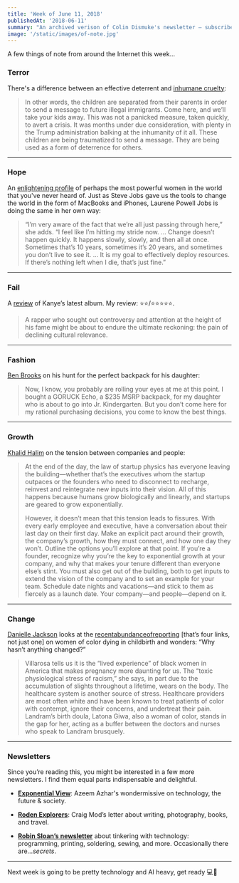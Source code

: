 ```yaml
---
title: 'Week of June 11, 2018'
publishedAt: '2018-06-11'
summary: "An archived verison of Colin Dismuke's newsletter – subscribe to get it in your inbox."
image: '/static/images/of-note.jpg'
---
```


A few things of note from around the Internet this week…

### Terror

There's a difference between an effective deterrent and [inhumane
cruelty](http://nymag.com/daily/intelligencer/2018/06/traumatizing-children-is-the-new-weapon-in-trump-arsenal.html):

> In other words, the children are separated from their parents in order
> to send a message to future illegal immigrants. Come here, and we’ll
> take your kids away. This was not a panicked measure, taken quickly,
> to avert a crisis. It was months under due consideration, with plenty
> in the Trump administration balking at the inhumanity of it all. These
> children are being traumatized to send a message. They are being used
> as a form of deterrence for others.

---

### Hope

An [enlightening
profile](https://www.washingtonpost.com/news/style/wp/2018/06/11/feature/the-quest-of-laurene-powell-jobs/?noredirect=on&utm_term=.387e886df2e6)
of perhaps the most powerful women in the world that you've never heard
of. Just as Steve Jobs gave us the tools to change the world in the form
of MacBooks and iPhones, Laurene Powell Jobs is doing the same in her
own way:

> “I’m very aware of the fact that we’re all just passing through here,”
> she adds. “I feel like I’m hitting my stride now. … Change doesn’t
> happen quickly. It happens slowly, slowly, and then all at once.
> Sometimes that’s 10 years, sometimes it’s 20 years, and sometimes you
> don’t live to see it. … It is my goal to effectively deploy resources.
> If there’s nothing left when I die, that’s just fine.”

---

### Fail

A
[review](https://www.economist.com/prospero/2018/06/04/kanye-wests-failed-redemption)
of Kanye’s latest album. My review: ⭐⭐/⭐⭐⭐⭐⭐.

> A rapper who sought out controversy and attention at the height of his
> fame might be about to endure the ultimate reckoning: the pain of
> declining cultural relevance.

---

### Fashion

[Ben Brooks](https://brooksreview.net/2018/06/backpacks-for-kids/) on
his hunt for the perfect backpack for his daughter:

> Now, I know, you probably are rolling your eyes at me at this point. I
> bought a GORUCK Echo, a \$235 MSRP backpack, for my daughter who is
> about to go into Jr. Kindergarten. But you don’t come here for my
> rational purchasing decisions, you come to know the best things.

---

### Growth

[Khalid
Halim](http://firstround.com/review/hypergrowth-and-the-law-of-startup-physics/)
on the tension between companies and people:

> At the end of the day, the law of startup physics has everyone leaving
> the building—whether that’s the executives whom the startup outpaces
> or the founders who need to disconnect to recharge, reinvest and
> reintegrate new inputs into their vision. All of this happens because
> humans grow biologically and linearly, and startups are geared to grow
> exponentially.
>
> However, it doesn’t mean that this tension leads to fissures. With
> every early employee and executive, have a conversation about their
> last day on their first day. Make an explicit pact around their
> growth, the company’s growth, how they must connect, and how one day
> they won’t. Outline the options you’ll explore at that point. If
> you’re a founder, recognize why you’re the key to exponential growth
> at your company, and why that makes your tenure different than
> everyone else’s stint. You must also get out of the building, both to
> get inputs to extend the vision of the company and to set an example
> for your team. Schedule date nights and vacations—and stick to them as
> fiercely as a launch date. Your company—and people—depend on it.

---

### Change

[Danielle
Jackson](https://longreads.com/2018/06/13/a-frustrating-year-of-reporting-on-black-maternal-health/)
looks at the
[recent](https://www.vox.com/identities/2018/1/10/16865750/black-women-maternal-mortality-erica-garner)[abundance](https://www.propublica.org/series/lost-mothers)[of](https://www.nytimes.com/2018/04/11/magazine/black-mothers-babies-death-maternal-mortality.html)[reporting](https://www.vogue.com/article/serena-williams-vogue-cover-interview-february-2018)
[that’s four links, not just one] on women of color dying in childbirth
and wonders: “Why hasn’t anything changed?”

> Villarosa tells us it is the “lived experience” of black women in
> America that makes pregnancy more daunting for us. The “toxic
> physiological stress of racism,” she says, in part due to the
> accumulation of slights throughout a lifetime, wears on the body. The
> healthcare system is another source of stress. Healthcare providers
> are most often white and have been known to treat patients of color
> with contempt, ignore their concerns, and undertreat their pain.
> Landram’s birth doula, Latona Giwa, also a woman of color, stands in
> the gap for her, acting as a buffer between the doctors and nurses who
> speak to Landram brusquely.

---

### Newsletters

Since you’re reading this, you might be interested in a few more
newsletters. I find them equal parts indispensable and delightful.

- **[Exponential View](http://www.exponentialview.co/)**: Azeem
  Azhar's wondermissive on technology, the future & society.

- **[Roden Explorers](https://craigmod.com/explorers/)**: Craig Mod’s
  letter about writing, photography, books, and travel.

- **[Robin Sloan’s newsletter](https://www.robinsloan.com/)** about
  tinkering with technology: programming, printing, soldering, sewing,
  and more. Occasionally there are…_secrets_.

---

Next week is going to be pretty technology and AI heavy, get ready 💻🧠
